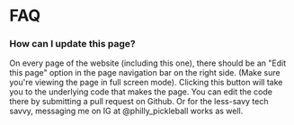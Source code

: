 # FAQ

### How can I update this page?
On every page of the website (including this one), there should be an "Edit this page" option in the page navigation bar on the right side. (Make sure you're viewing the page in full screen mode). Clicking this button will take you to the underlying code that makes the page. You can edit the code there by submitting a pull request on Github. Or for the less-savy tech savvy, messaging me on IG at @philly_pickleball works as well.

